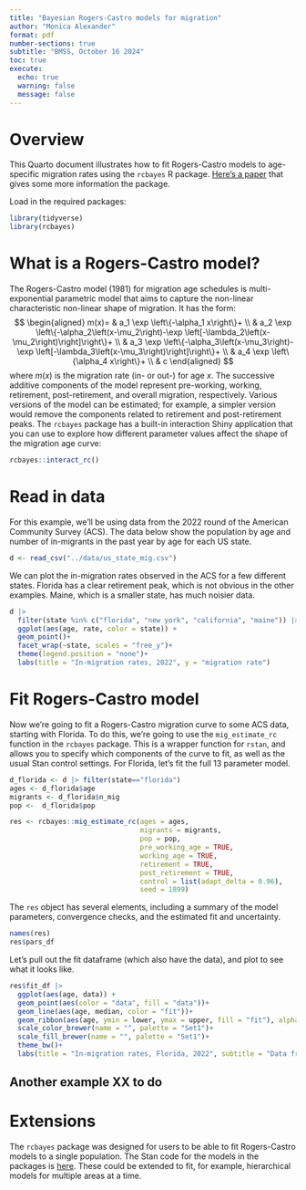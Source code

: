```yaml
---
title: "Bayesian Rogers-Castro models for migration"
author: "Monica Alexander"
format: pdf
number-sections: true
subtitle: "BMSS, October 16 2024"
toc: true
execute: 
  echo: true
  warning: false
  message: false
---
```


# Overview

This Quarto document illustrates how to fit Rogers-Castro models to age-specific migration rates using the `rcbayes` R package. [Here's a paper](https://www.demographic-research.org/articles/volume/49/42) that gives some more information the package.


Load in the required packages:

```r
library(tidyverse)
library(rcbayes)
```

# What is a Rogers-Castro model?

The Rogers-Castro model (1981) for migration age schedules is multi-exponential parametric model that aims to capture the non-linear characteristic non-linear shape of migration. It has the form:
$$
\begin{aligned}
m(x)= & a_1 \exp \left\{-\alpha_1 x\right\}+ \\
& a_2 \exp \left\{-\alpha_2\left(x-\mu_2\right)-\exp \left[-\lambda_2\left(x-\mu_2\right)\right]\right\}+ \\
& a_3 \exp \left\{-\alpha_3\left(x-\mu_3\right)-\exp \left[-\lambda_3\left(x-\mu_3\right)\right]\right\}+ \\
& a_4 \exp \left\{\alpha_4 x\right\}+ \\
& c
\end{aligned}
$$
where $m(x)$ is the migration rate (in- or out-) for age $x$. The successive additive components of the model represent pre-working, working, retirement, post-retirement, and overall migration, respectively. Various versions of the model can be estimated; for example, a simpler version would remove the components related to retirement and post-retirement peaks. 
The `rcbayes` package has a built-in interaction Shiny application that you can use to explore how different parameter values affect the shape of the migration age curve:

```r
rcbayes::interact_rc()
```

# Read in data

For this example, we'll be using data from the 2022 round of the American Community Survey (ACS). The data below show the population by age and number of in-migrants in the past year by age for each US state. 

```r
d <- read_csv("../data/us_state_mig.csv")
```

We can plot the in-migration rates observed in the ACS for a few different states. Florida has a clear retirement peak, which is not obvious in the other examples. Maine, which is a smaller state, has much noisier data. 

```r
d |> 
  filter(state %in% c("florida", "new york", "california", "maine")) |> 
  ggplot(aes(age, rate, color = state)) + 
  geom_point()+
  facet_wrap(~state, scales = "free_y")+
  theme(legend.position = "none")+
  labs(title = "In-migration rates, 2022", y = "migration rate")
```


# Fit Rogers-Castro model

Now we're going to fit a Rogers-Castro migration curve to some ACS data, starting with Florida. To do this, we're going to use the `mig_estimate_rc` function in the `rcbayes` package. This is a wrapper function for `rstan`, and allows you to specify which components of the curve to fit, as well as the usual Stan control settings. For Florida, let's fit the full 13 parameter model. 

```r
d_florida <- d |> filter(state=="florida")
ages <- d_florida$age
migrants <- d_florida$n_mig
pop <-  d_florida$pop

res <- rcbayes::mig_estimate_rc(ages = ages, 
                                migrants = migrants, 
                                pop = pop,
                                pre_working_age = TRUE,
                                working_age = TRUE,
                                retirement = TRUE,
                                post_retirement = TRUE,
                                control = list(adapt_delta = 0.96),
                                seed = 1899)

```

The `res` object has several elements, including a summary of the model parameters, convergence checks, and the estimated fit and uncertainty. 

```r
names(res)
res$pars_df
```

Let's pull out the fit dataframe (which also have the data), and plot to see what it looks like. 

```r
res$fit_df |> 
  ggplot(aes(age, data)) + 
  geom_point(aes(color = "data", fill = "data"))+
  geom_line(aes(age, median, color = "fit"))+
  geom_ribbon(aes(age, ymin = lower, ymax = upper, fill = "fit"), alpha = 0.2)+
  scale_color_brewer(name = "", palette = "Set1")+
  scale_fill_brewer(name = "", palette = "Set1")+
  theme_bw()+
  labs(title = "In-migration rates, Florida, 2022", subtitle = "Data from ACS, with Rogers-Castro fit", y = "migration rate")
```

## Another example XX to do


# Extensions

The `rcbayes` package was designed for users to be able to fit Rogers-Castro models to a single population. The Stan code for the models in the packages is [here](https://github.com/jessieyeung/rcbayes/tree/master/inst/stan). These could be extended to fit, for example, hierarchical models for multiple areas at a time. 